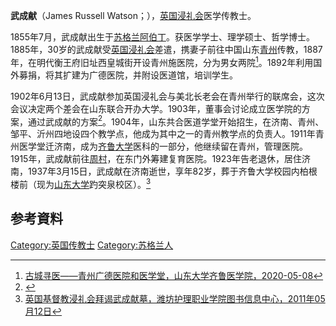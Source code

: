 '''武成献'''（James Russell Watson；{{bd|1855年|7月|1937年|3月15日}}），[[英国浸礼会|英国浸礼会]]医学传教士。

1855年7月，武成献出生于[[苏格兰|苏格兰]][[阿伯丁|阿伯丁]]。获医学学士、理学硕士、哲学博士。1885年，30岁的武成献受[[英国浸礼会|英国浸礼会]]差遣，携妻子前往中国山东[[青州|青州]]传教，1887年，在明代衡王府旧址西皇城街开设青州施医院，分为男女两院<ref>[https://www.qlyxb.sdu.edu.cn/info/1009/6869.htm 古城寻医——青州广德医院和医学堂，山东大学齐鲁医学院，2020-05-08]</ref>。1892年利用国外募捐，将其扩建为广德医院，并附设医道馆，培训学生。

1902年6月13日，武成献参加英国浸礼会与美北长老会在青州举行的联席会，这次会议决定两个差会在山东联合开办大学。1903年，董事会讨论成立医学院的方案，通过武成献的方案<ref>{{Cite web |url=https://www.qlyxb.sdu.edu.cn/info/1009/6957.htm |title=他们让西医获得认可，山东大学齐鲁医学院，2020-05-15 |access-date=2021-03-29 |archive-date=2020-10-30 |archive-url=https://web.archive.org/web/20201030170947/https://www.qlyxb.sdu.edu.cn/info/1009/6957.htm |dead-url=no }}</ref>。1904年，山东共合医道学堂开始招生，在济南、青州、邹平、沂州四地设四个教学点，他成为其中之一的青州教学点的负责人。1911年青州医学堂迁济南，成为[[齐鲁大学|齐鲁大学]]医科的一部分，他继续留在青州，管理医院。1915年，武成献前往[[周村|周村]]，在东门外筹建复育医院。1923年告老退休，居住济南，1937年3月15日，武成献在济南逝世，享年82岁，葬于齐鲁大学校园内柏根楼前（现为[[山东大学|山东大学]]趵突泉校区）。<ref>[http://www.wfhlxy.com/info/1029/1361.htm 英国基督教浸礼会拜谒武成献墓，潍坊护理职业学院图书信息中心，2011年05月12日]</ref>

==参考資料==
{{reflist}}

[[Category:英国传教士|Category:英国传教士]]
[[Category:苏格兰人|Category:苏格兰人]]